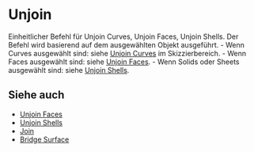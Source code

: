
# Unjoin

<Reference shortcut="Alt + J" command="Unjoin" button="" />

Einheitlicher Befehl für Unjoin Curves, Unjoin Faces, Unjoin Shells. Der Befehl wird basierend auf dem ausgewählten Objekt ausgeführt.
    - Wenn Curves ausgewählt sind: siehe [Unjoin Curves](../sketch/unjoin-curve) im Skizzierbereich.
    - Wenn Faces ausgewählt sind: siehe [Unjoin Faces](./unjoin-faces).
    - Wenn Solids oder Sheets ausgewählt sind: siehe [Unjoin Shells](./unjoin-shells).

## Siehe auch
- [Unjoin Faces](./unjoin-faces)
- [Unjoin Shells](./unjoin-shells)
- [Join](./join)
- [Bridge Surface](./bridge-surface)


